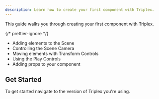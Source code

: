 ```yaml
---
description: Learn how to create your first component with Triplex.
---
```


This guide walks you through creating your first component with Triplex.

{/* prettier-ignore */}
<YouWillLearnCallout>
  - Adding elements to the Scene
  - Controlling the Scene Camera
  - Moving elements with Transform Controls
  - Using the Play Controls
  - Adding props to your component
</YouWillLearnCallout>

## Get Started

To get started navigate to the version of Triplex you're using.
